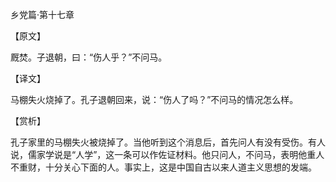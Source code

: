 

乡党篇·第十七章

【原文】

厩焚。子退朝，曰：“伤人乎？”不问马。

【译文】

马棚失火烧掉了。孔子退朝回来，说：“伤人了吗？”不问马的情况怎么样。

【赏析】

孔子家里的马棚失火被烧掉了。当他听到这个消息后，首先问人有没有受伤。有人说，儒家学说是“人学”，这一条可以作佐证材料。他只问人，不问马，表明他重人不重财，十分关心下面的人。事实上，这是中国自古以来人道主义思想的发端。

